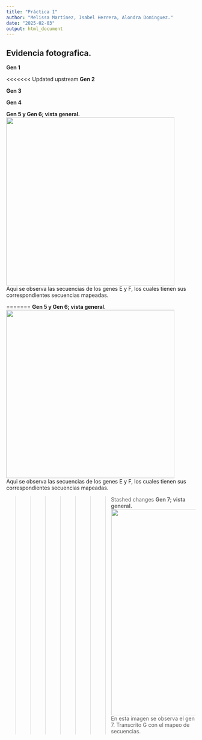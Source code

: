 ```yaml
---
title: "Práctica 1"
author: "Melissa Martínez, Isabel Herrera, Alondra Dominguez."
date: "2025-02-03"
output: html_document
---
```


## Evidencia fotografica.
**Gen 1** 

<<<<<<< Updated upstream
**Gen 2**

**Gen 3**

**Gen 4**

**Gen 5 y Gen 6; vista general.** ![](images/gen%208.jpg){width="447"}\
Aqui se observa las secuencias de los genes E y F, los cuales tienen sus correspondientes secuencias mapeadas.

=======
**Gen 5 y Gen 6; vista general.** ![](images/gen%208.jpg){width="447"}\
Aqui se observa las secuencias de los genes E y F, los cuales tienen sus correspondientes secuencias mapeadas.

>>>>>>> Stashed changes
**Gen 7; vista general.** ![](images/gen%207.jpg){width="548"}\
En esta imagen se observa el gen 7. Transcrito G con el mapeo de secuencias.
